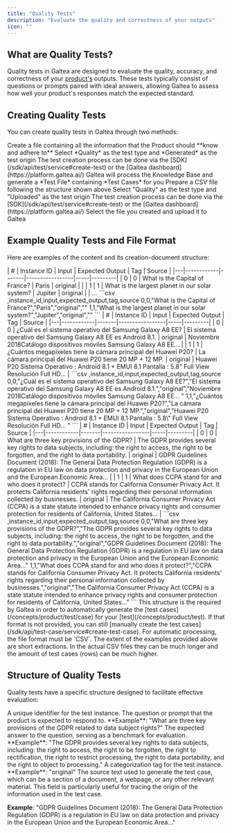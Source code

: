 ```yaml
---
title: "Quality Tests"
description: "Evaluate the quality and correctness of your outputs"
icon: ""
---
```


## What are Quality Tests?

Quality tests in Galtea are designed to evaluate the quality, accuracy, and correctness of your [product's](/concepts/product) outputs. These tests typically consist of questions or prompts paired with ideal answers, allowing Galtea to assess how well your product's responses match the expected standard.

## Creating Quality Tests

You can create quality tests in Galtea through two methods:

<Tabs>
  <Tab title="Generate from Knowledge Base">
    <Steps>
      <Step title="Prepare your knowledge base file">
        Create a file containing all the information that the Product should **know and adhere to**
      </Step>
      <Step title="Configure the test">
        Select *Quality* as the test type and *Generated* as the test origin
        <Info>
          The test creation process can be done via the [SDK](/sdk/api/test/service#create-test) or the [Galtea dashboard](https://platform.galtea.ai/)
        </Info>
      </Step>
      <Step title="Generate the test">
        Galtea will process the Knowledge Base and generate a *Test File* containing *Test Cases* for you
      </Step>
    </Steps>
  </Tab>
  <Tab title="Upload Your Own Test">
    <Steps>
      <Step title="Create your test file">
        Prepare a CSV file following the structure shown above
      </Step>
      <Step title="Configure the test">
        Select "Quality" as the test type and "Uploaded" as the test origin
        <Info>
          The test creation process can be done via the [SDK](/sdk/api/test/service#create-test) or the [Galtea dashboard](https://platform.galtea.ai/)
        </Info>
      </Step>
      <Step title="Upload your test file">
        Select the file you created and upload it to Galtea
      </Step>
          </Steps>
  </Tab>
</Tabs>

## Example Quality Tests and File Format

Here are examples of the content and its creation-document structure:

<AccordionGroup>
  <Accordion title="Basic Knowledge Questions">
    <Tabs>
      <Tab title="Table View">
        | # | Instance ID | Input | Expected Output | Tag | Source |
        |---|------------|-------|-----------------|-----|---------|
        | 0 | 0 | What is the Capital of France? | Paris | original |  |
        | 1 | 1 | What is the largest planet in our solar system? | Jupiter | original |  |
        ...
      </Tab>
      <Tab title="Raw CSV">
        ```csv
        ,instance_id,input,expected_output,tag,source
        0,0,"What is the Capital of France?","Paris","original",""
        1,1,"What is the largest planet in our solar system?","Jupiter","original",""
        ```
      </Tab>
    </Tabs>
  </Accordion>

  <Accordion title="Technical Product Specifications">
    <Tabs>
      <Tab title="Table View">
        | # | Instance ID | Input | Expected Output | Tag | Source |
        |---|------------|-------|-----------------|-----|---------|
        | 0 | 0 | ¿Cuál es el sistema operativo del Samsung Galaxy A8 EE? | El sistema operativo del Samsung Galaxy A8 EE es Android 8.1. | original | Noviembre 2018Catálogo dispositivos móviles Samsung Galaxy A8 EE... |
        | 1 | 1 | ¿Cuántos megapíxeles tiene la cámara principal del Huawei P20? | La cámara principal del Huawei P20 tiene 20 MP + 12 MP. | original | Huawei P20 Sistema Operativo : Android 8.1 + EMUI 8.1 Pantalla : 5.8" Full View Resolución Full HD... |
      </Tab>
      <Tab title="Raw CSV">
        ```csv
        ,instance_id,input,expected_output,tag,source
        0,0,"¿Cuál es el sistema operativo del Samsung Galaxy A8 EE?","El sistema operativo del Samsung Galaxy A8 EE es Android 8.1.","original","Noviembre 2018Catálogo dispositivos móviles Samsung Galaxy A8 EE... "
        1,1,"¿Cuántos megapíxeles tiene la cámara principal del Huawei P20?","La cámara principal del Huawei P20 tiene 20 MP + 12 MP.","original","Huawei P20 Sistema Operativo : Android 8.1 + EMUI 8.1 Pantalla : 5.8\" Full View Resolución Full HD... "
        ```
      </Tab>
    </Tabs>
  </Accordion>

  <Accordion title="Compliance and Regulations">
    <Tabs>
      <Tab title="Table View">
        | # | Instance ID | Input | Expected Output | Tag | Source |
        |---|------------|-------|-----------------|-----|---------|
        | 0 | 0 | What are three key provisions of the GDPR? | The GDPR provides several key rights to data subjects, including: the right to access, the right to be forgotten, and the right to data portability. | original | GDPR Guidelines Document (2018): The General Data Protection Regulation (GDPR) is a regulation in EU law on data protection and privacy in the European Union and the European Economic Area... |
        | 1 | 1 | What does CCPA stand for and who does it protect? | CCPA stands for California Consumer Privacy Act. It protects California residents' rights regarding their personal information collected by businesses. | original | The California Consumer Privacy Act (CCPA) is a state statute intended to enhance privacy rights and consumer protection for residents of California, United States... |
      </Tab>
      <Tab title="Raw CSV">
        ```csv
        ,instance_id,input,expected_output,tag,source
        0,0,"What are three key provisions of the GDPR?","The GDPR provides several key rights to data subjects, including: the right to access, the right to be forgotten, and the right to data portability.","original","GDPR Guidelines Document (2018): The General Data Protection Regulation (GDPR) is a regulation in EU law on data protection and privacy in the European Union and the European Economic Area..."
        1,1,"What does CCPA stand for and who does it protect?","CCPA stands for California Consumer Privacy Act. It protects California residents' rights regarding their personal information collected by businesses.","original","The California Consumer Privacy Act (CCPA) is a state statute intended to enhance privacy rights and consumer protection for residents of California, United States..."
        ```
      </Tab>
    </Tabs>
  </Accordion>
</AccordionGroup>

<Note>
  This structure is the required by Galtea in order to automatically generate the [test cases](/concepts/product/test/case) for your [test](/concepts/product/test). If that format is not provided, you can still [manually create the test cases](/sdk/api/test-case/service#create-test-case).
</Note>

<Info>
  For automatic processing, the file format must be `CSV`. 
</Info>

<Warning>
  The extent of the examples provided above are short extractions. In the actual CSV files they can be much longer and the amount of test cases (rows) can be much higher.
</Warning>

## Structure of Quality Tests

Quality tests have a specific structure designed to facilitate effective evaluation:

<ResponseField name="instance_id" type="Number" required>
  A unique identifier for the test instance.
</ResponseField>

<ResponseField name="input" type="Text" required>
  The question or prompt that the product is expected to respond to.
  **Example**: "What are three key provisions of the GDPR related to data subject rights?"
</ResponseField>

<ResponseField name="expected_output" type="Text">
  The expected answer to the question, serving as a benchmark for evaluation.
  **Example**: "The GDPR provides several key rights to data subjects, including: the right to access, the right to be forgotten, the right to rectification, the right to restrict processing, the right to data portability, and the right to object to processing."
</ResponseField>

<ResponseField name="tag" type="Text">
  A categorization tag for the test instance. **Example**: "original"
</ResponseField>

<ResponseField name="source" type="Text">
  The source text used to generate the test case, which can be a section of a document, a webpage, or any other relevant material. This field is particularly useful for tracing the origin of the information used in the test case.

  **Example**: "GDPR Guidelines Document (2018): The General Data Protection Regulation (GDPR) is a regulation in EU law on data protection and privacy in the European Union and the European Economic Area..."
</ResponseField>